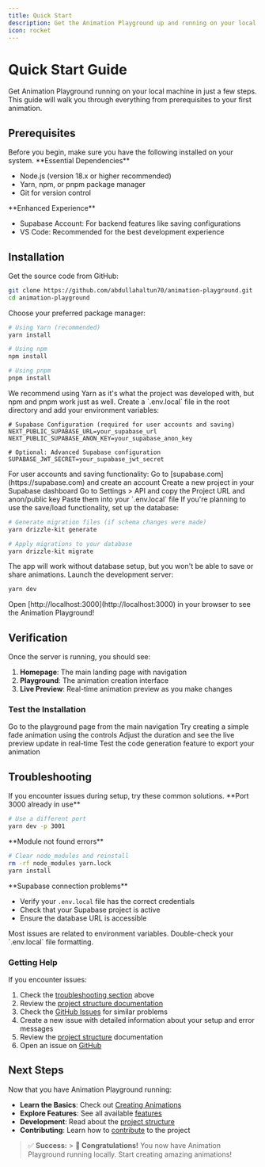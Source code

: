 ```yaml
---
title: Quick Start
description: Get the Animation Playground up and running on your local machine in minutes.
icon: rocket
---
```


# Quick Start Guide

<Info>
  Get Animation Playground running on your local machine in just a few steps.
  This guide will walk you through everything from prerequisites to your first
  animation.
</Info>

## Prerequisites

<Warning>
  Before you begin, make sure you have the following installed on your system.
</Warning>

<CardGroup cols={2}>
<Card title="Required Software" icon="check-circle">
**Essential Dependencies**

- Node.js (version 18.x or higher recommended)
- Yarn, npm, or pnpm package manager
- Git for version control

</Card>
<Card title="Optional Software" icon="plus-circle">
**Enhanced Experience**

- Supabase Account: For backend features like saving configurations
- VS Code: Recommended for the best development experience
</Card>
</CardGroup>

## Installation

<Steps>
<Step title="Clone the Repository">
Get the source code from GitHub:

```bash
git clone https://github.com/abdullahaltun70/animation-playground.git
cd animation-playground
```

</Step>

<Step title="Install Dependencies">
Choose your preferred package manager:

```bash
# Using Yarn (recommended)
yarn install

# Using npm
npm install

# Using pnpm
pnpm install
```

<Success>
We recommend using Yarn as it's what the project was developed with, but npm and pnpm work just as well.
</Success>
</Step>

<Step title="Environment Configuration">
Create a `.env.local` file in the root directory and add your environment variables:

```env
# Supabase Configuration (required for user accounts and saving)
NEXT_PUBLIC_SUPABASE_URL=your_supabase_url
NEXT_PUBLIC_SUPABASE_ANON_KEY=your_supabase_anon_key

# Optional: Advanced Supabase configuration
SUPABASE_JWT_SECRET=your_supabase_jwt_secret
```

</Step>

<Step title="Get Supabase Credentials (Optional)">
<Card title="Supabase Setup" icon="database">
For user accounts and saving functionality:

<Steps>
<Step title="Create Account">
Go to [supabase.com](https://supabase.com) and create an account
</Step>
<Step title="Create Project">
Create a new project in your Supabase dashboard
</Step>
<Step title="Get Credentials">
Go to Settings > API and copy the Project URL and anon/public key
</Step>
<Step title="Add to Environment">
Paste them into your `.env.local` file
</Step>
</Steps>
</Card>
</Step>

<Step title="Database Setup (Optional)">
If you're planning to use the save/load functionality, set up the database:

```bash
# Generate migration files (if schema changes were made)
yarn drizzle-kit generate

# Apply migrations to your database
yarn drizzle-kit migrate
```

<Info>
The app will work without database setup, but you won't be able to save or share animations.
</Info>
</Step>

<Step title="Start Development Server">
Launch the development server:

```bash
yarn dev
```

<Success>
Open [http://localhost:3000](http://localhost:3000) in your browser to see the Animation Playground!
</Success>
</Step>
</Steps>

## Verification

<Card title="Installation Check" icon="check-square">
Once the server is running, you should see:

1. **Homepage**: The main landing page with navigation
2. **Playground**: The animation creation interface
3. **Live Preview**: Real-time animation preview as you make changes

### Test the Installation

<Steps>
<Step title="Navigate to Playground">
Go to the playground page from the main navigation
</Step>
<Step title="Create Animation">
Try creating a simple fade animation using the controls
</Step>
<Step title="Test Live Preview">
Adjust the duration and see the live preview update in real-time
</Step>
<Step title="Generate Code">
Test the code generation feature to export your animation
</Step>
</Steps>
</Card>

## Troubleshooting

<Warning>
  If you encounter issues during setup, try these common solutions.
</Warning>

<CardGroup cols={2}>
<Card title="Port Issues" icon="network-wired">
**Port 3000 already in use**

```bash
# Use a different port
yarn dev -p 3001
```

</Card>
<Card title="Module Errors" icon="exclamation-triangle">
**Module not found errors**

```bash
# Clear node_modules and reinstall
rm -rf node_modules yarn.lock
yarn install
```

</Card>
</CardGroup>

<Card title="Database Connection Issues" icon="database">
**Supabase connection problems**

- Verify your `.env.local` file has the correct credentials
- Check that your Supabase project is active
- Ensure the database URL is accessible

<Info>
Most issues are related to environment variables. Double-check your `.env.local` file formatting.
</Info>
</Card>

### Getting Help

<Card title="Support Resources" icon="question-circle">
If you encounter issues:

1. Check the [troubleshooting section](https://docs.page/abdullahaltun70/animation-playground/setup#troubleshooting) above
2. Review the [project structure documentation](https://docs.page/abdullahaltun70/animation-playground/development/project-structure)
3. Check the [GitHub Issues](https://github.com/abdullahaltun70/animation-playground/issues) for similar problems
4. Create a new issue with detailed information about your setup and error messages
5. Review the [project structure](https://docs.page/abdullahaltun70/animation-playground/development/project-structure) documentation
6. Open an issue on [GitHub](https://github.com/abdullahaltun70/animation-playground/issues)
</Card>

## Next Steps

Now that you have Animation Playground running:

- **Learn the Basics**: Check out [Creating Animations](https://docs.page/abdullahaltun70/animation-playground/guide/creating-animations)
- **Explore Features**: See all available [features](https://docs.page/abdullahaltun70/animation-playground/features)
- **Development**: Read about the [project structure](https://docs.page/abdullahaltun70/animation-playground/development/project-structure)
- **Contributing**: Learn how to [contribute](https://docs.page/abdullahaltun70/animation-playground/development/contributing) to the project

> ✅ **Success:** > **🎉 Congratulations!** You now have Animation Playground running locally.
> Start creating amazing animations!
